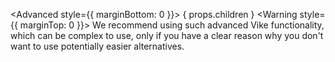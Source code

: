 
<Advanced style={{ marginBottom: 0 }}>
  { props.children }
</Advanced>
<Warning style={{ marginTop: 0 }}>
  We recommend using such advanced Vike functionality, which can be complex to use, only if you have a clear reason why you don't want to use potentially easier alternatives.
</Warning>
